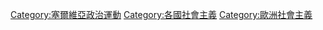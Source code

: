 [[Category:塞爾維亞政治運動|Category:塞爾維亞政治運動]]
[[Category:各國社會主義|Category:各國社會主義]]
[[Category:歐洲社會主義|Category:歐洲社會主義]]